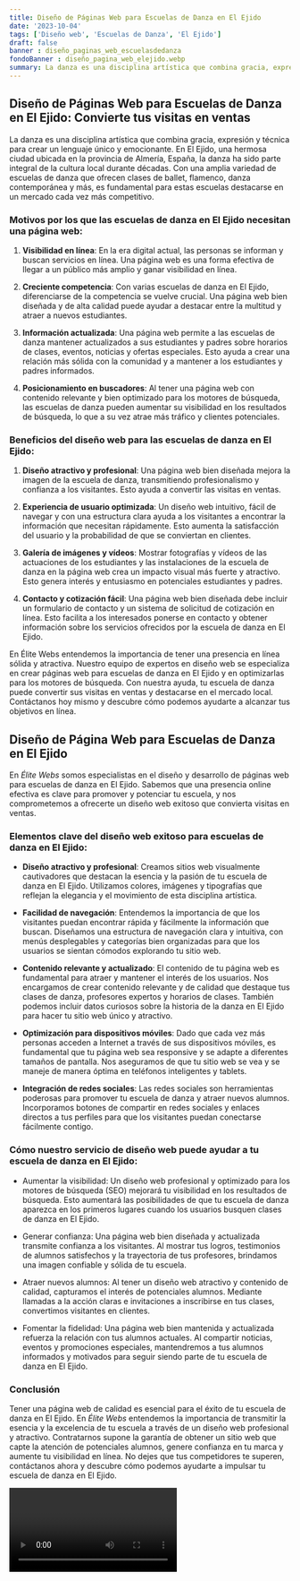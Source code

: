 ```yaml
---
title: Diseño de Páginas Web para Escuelas de Danza en El Ejido
date: '2023-10-04'
tags: ['Diseño web', 'Escuelas de Danza', 'El Ejido']
draft: false
banner : diseño_paginas_web_escuelasdedanza
fondoBanner : diseño_pagina_web_elejido.webp
summary: La danza es una disciplina artística que combina gracia, expresión y técnica para crear un lenguaje único y emocionante. En El Ejido, una hermosa ciudad ubicada en la provincia de Almería, España, la danza ha sido parte integral de la cultura local durante décadas. Con una amplia variedad de escuelas de danza que ofrecen clases de ballet, flamenco, danza contemporánea y más, es fundamental para estas escuelas destacarse en un mercado cada vez más competitivo.
---
```


## Diseño de Páginas Web para Escuelas de Danza en El Ejido: Convierte tus visitas en ventas

La danza es una disciplina artística que combina gracia, expresión y técnica para crear un lenguaje único y emocionante. En El Ejido, una hermosa ciudad ubicada en la provincia de Almería, España, la danza ha sido parte integral de la cultura local durante décadas. Con una amplia variedad de escuelas de danza que ofrecen clases de ballet, flamenco, danza contemporánea y más, es fundamental para estas escuelas destacarse en un mercado cada vez más competitivo.

### Motivos por los que las escuelas de danza en El Ejido necesitan una página web:

1. **Visibilidad en línea**: En la era digital actual, las personas se informan y buscan servicios en línea. Una página web es una forma efectiva de llegar a un público más amplio y ganar visibilidad en línea.

2. **Creciente competencia**: Con varias escuelas de danza en El Ejido, diferenciarse de la competencia se vuelve crucial. Una página web bien diseñada y de alta calidad puede ayudar a destacar entre la multitud y atraer a nuevos estudiantes.

3. **Información actualizada**: Una página web permite a las escuelas de danza mantener actualizados a sus estudiantes y padres sobre horarios de clases, eventos, noticias y ofertas especiales. Esto ayuda a crear una relación más sólida con la comunidad y a mantener a los estudiantes y padres informados.

4. **Posicionamiento en buscadores**: Al tener una página web con contenido relevante y bien optimizado para los motores de búsqueda, las escuelas de danza pueden aumentar su visibilidad en los resultados de búsqueda, lo que a su vez atrae más tráfico y clientes potenciales.

### Beneficios del diseño web para las escuelas de danza en El Ejido:

1. **Diseño atractivo y profesional**: Una página web bien diseñada mejora la imagen de la escuela de danza, transmitiendo profesionalismo y confianza a los visitantes. Esto ayuda a convertir las visitas en ventas.

2. **Experiencia de usuario optimizada**: Un diseño web intuitivo, fácil de navegar y con una estructura clara ayuda a los visitantes a encontrar la información que necesitan rápidamente. Esto aumenta la satisfacción del usuario y la probabilidad de que se conviertan en clientes.

3. **Galería de imágenes y vídeos**: Mostrar fotografías y vídeos de las actuaciones de los estudiantes y las instalaciones de la escuela de danza en la página web crea un impacto visual más fuerte y atractivo. Esto genera interés y entusiasmo en potenciales estudiantes y padres.

4. **Contacto y cotización fácil**: Una página web bien diseñada debe incluir un formulario de contacto y un sistema de solicitud de cotización en línea. Esto facilita a los interesados ponerse en contacto y obtener información sobre los servicios ofrecidos por la escuela de danza en El Ejido.

En Élite Webs entendemos la importancia de tener una presencia en línea sólida y atractiva. Nuestro equipo de expertos en diseño web se especializa en crear páginas web para escuelas de danza en El Ejido y en optimizarlas para los motores de búsqueda. Con nuestra ayuda, tu escuela de danza puede convertir sus visitas en ventas y destacarse en el mercado local. Contáctanos hoy mismo y descubre cómo podemos ayudarte a alcanzar tus objetivos en línea.

<GifSeo />

<Cta />

## Diseño de Página Web para Escuelas de Danza en El Ejido

En *Élite Webs* somos especialistas en el diseño y desarrollo de páginas web para escuelas de danza en El Ejido. Sabemos que una presencia online efectiva es clave para promover y potenciar tu escuela, y nos comprometemos a ofrecerte un diseño web exitoso que convierta visitas en ventas.

### Elementos clave del diseño web exitoso para escuelas de danza en El Ejido:

- **Diseño atractivo y profesional**: Creamos sitios web visualmente cautivadores que destacan la esencia y la pasión de tu escuela de danza en El Ejido. Utilizamos colores, imágenes y tipografías que reflejan la elegancia y el movimiento de esta disciplina artística.

- **Facilidad de navegación**: Entendemos la importancia de que los visitantes puedan encontrar rápida y fácilmente la información que buscan. Diseñamos una estructura de navegación clara y intuitiva, con menús desplegables y categorías bien organizadas para que los usuarios se sientan cómodos explorando tu sitio web.

- **Contenido relevante y actualizado**: El contenido de tu página web es fundamental para atraer y mantener el interés de los usuarios. Nos encargamos de crear contenido relevante y de calidad que destaque tus clases de danza, profesores expertos y horarios de clases. También podemos incluir datos curiosos sobre la historia de la danza en El Ejido para hacer tu sitio web único y atractivo.

- **Optimización para dispositivos móviles**: Dado que cada vez más personas acceden a Internet a través de sus dispositivos móviles, es fundamental que tu página web sea responsive y se adapte a diferentes tamaños de pantalla. Nos aseguramos de que tu sitio web se vea y se maneje de manera óptima en teléfonos inteligentes y tablets.

- **Integración de redes sociales**: Las redes sociales son herramientas poderosas para promover tu escuela de danza y atraer nuevos alumnos. Incorporamos botones de compartir en redes sociales y enlaces directos a tus perfiles para que los visitantes puedan conectarse fácilmente contigo.

### Cómo nuestro servicio de diseño web puede ayudar a tu escuela de danza en El Ejido:

- Aumentar la visibilidad: Un diseño web profesional y optimizado para los motores de búsqueda (SEO) mejorará tu visibilidad en los resultados de búsqueda. Esto aumentará las posibilidades de que tu escuela de danza aparezca en los primeros lugares cuando los usuarios busquen clases de danza en El Ejido.

- Generar confianza: Una página web bien diseñada y actualizada transmite confianza a los visitantes. Al mostrar tus logros, testimonios de alumnos satisfechos y la trayectoria de tus profesores, brindamos una imagen confiable y sólida de tu escuela.

- Atraer nuevos alumnos: Al tener un diseño web atractivo y contenido de calidad, capturamos el interés de potenciales alumnos. Mediante llamadas a la acción claras e invitaciones a inscribirse en tus clases, convertimos visitantes en clientes.

- Fomentar la fidelidad: Una página web bien mantenida y actualizada refuerza la relación con tus alumnos actuales. Al compartir noticias, eventos y promociones especiales, mantendremos a tus alumnos informados y motivados para seguir siendo parte de tu escuela de danza en El Ejido.

### Conclusión

Tener una página web de calidad es esencial para el éxito de tu escuela de danza en El Ejido. En *Élite Webs* entendemos la importancia de transmitir la esencia y la excelencia de tu escuela a través de un diseño web profesional y atractivo. Contratarnos supone la garantía de obtener un sitio web que capte la atención de potenciales alumnos, genere confianza en tu marca y aumente tu visibilidad en línea. No dejes que tus competidores te superen, contáctanos ahora y descubre cómo podemos ayudarte a impulsar tu escuela de danza en El Ejido.

<Video />

<CtaBot job='Escuelas de Danza' city='El Ejido'/>

<Gmaps query='El Ejido+españa+maps' />